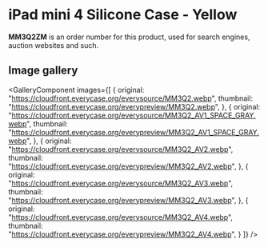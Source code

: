 
# iPad mini 4 Silicone Case - Yellow

<Callout type='info' emoji='👉🏻'>**MM3Q2ZM** is an order number for this product, used for search engines, auction websites and such.</Callout>

## Image gallery

<GalleryComponent
    images={[
      {
        original: "https://cloudfront.everycase.org/everysource/MM3Q2.webp",
        thumbnail: "https://cloudfront.everycase.org/everypreview/MM3Q2.webp",
      },
      {
        original: "https://cloudfront.everycase.org/everysource/MM3Q2_AV1_SPACE_GRAY.webp",
        thumbnail: "https://cloudfront.everycase.org/everypreview/MM3Q2_AV1_SPACE_GRAY.webp",
      },
      {
        original: "https://cloudfront.everycase.org/everysource/MM3Q2_AV2.webp",
        thumbnail: "https://cloudfront.everycase.org/everypreview/MM3Q2_AV2.webp",
      },
      {
        original: "https://cloudfront.everycase.org/everysource/MM3Q2_AV3.webp",
        thumbnail: "https://cloudfront.everycase.org/everypreview/MM3Q2_AV3.webp",
      },
      {
        original: "https://cloudfront.everycase.org/everysource/MM3Q2_AV4.webp",
        thumbnail: "https://cloudfront.everycase.org/everypreview/MM3Q2_AV4.webp",
      }
    ]}
  />
